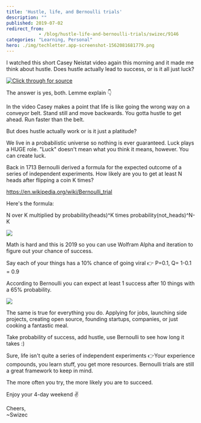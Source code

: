 ```yaml
---
title: 'Hustle, life, and Bernoulli trials'
description: ""
published: 2019-07-02
redirect_from: 
            - /blog/hustle-life-and-bernoulli-trials/swizec/9146
categories: "Learning, Personal"
hero: ./img/techletter.app-screenshot-1562081681779.png
---
```


I watched this short Casey Neistat video again this morning and it made me think about hustle. Does hustle actually lead to success, or is it all just luck?

[![Click through for source](./img/techletter.app-screenshot-1562081681779.png)](https://www.youtube.com/watch?v=L9VBpbnXhWk)

The answer is yes, both. Lemme explain 👇

In the video Casey makes a point that life is like going the wrong way on a conveyor belt. Stand still and move backwards. You gotta hustle to get ahead. Run faster than the belt.

But does hustle actually work or is it just a platitude?

We live in a probabilistic universe so nothing is ever guaranteed. Luck plays a HUGE role. "Luck" doesn't mean what you think it means, however. You can create luck.

Back in 1713 Bernoulli derived a formula for the expected outcome of a series of independent experiments. How likely are you to get at least N heads after flipping a coin K times?

<https://en.wikipedia.org/wiki/Bernoulli_trial>

Here's the formula:

N over K multiplied by probability(heads)^K times probability(not_heads)^N-K

![](./img/a80ecac090hba6b0.svg)

Math is hard and this is 2019 so you can use Wolfram Alpha and iteration to figure out your chance of success.

Say each of your things has a 10% chance of going viral 👉 P=0.1, Q= 1-0.1 = 0.9

According to Bernoulli you can expect at least 1 success after 10 things with a 65% probability.

[![](./img/Mua3GPg.png)](https://www.wolframalpha.com/input/?i=10+trials+p%3D0.1)

The same is true for everything you do. Applying for jobs, launching side projects, creating open source, founding startups, companies, or just cooking a fantastic meal.

Take probability of success, add hustle, use Bernoulli to see how long it takes :)

Sure, life isn't quite a series of independent experiments 👉Your experience compounds, you learn stuff, you get more resources. Bernoulli trials are still a great framework to keep in mind.

The more often you try, the more likely you are to succeed.

Enjoy your 4-day weekend ✌️

Cheers,  
~Swizec
